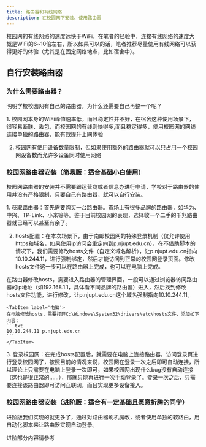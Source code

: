 ```yaml
---
title: 路由器和有线网络
description: 在校园网下安装、使用路由器
---
```




校园网的有线网络的速度远快于WiFi，在笔者的经验中，连接有线网络的速度大概是WiFi的6~10倍左右，所以如果可以的话，笔者推荐尽量使用有线网络可以获得更好的体验（尤其是在固定网络地点，比如宿舍中）。

## 自行安装路由器

### 为什么需要路由器？

明明学校校园网有自己的路由器，为什么还需要自己再整一个呢？

<Steps>
1. 校园网本身的WiFi峰值速率低，而且稳定性并不好，在宿舍这种使用场景下，很容易断联、丢包，而校园网的有线则快得多,而且稳定得多，使用校园网的网线连接单独的路由器，能有效提升上网体验

2. 校园网有使用设备数量限制，但如果使用额外的路由器就可以只占用一个校园网设备数而允许多设备同时使用网络
</Steps>

### 校园网路由器安装（简易版：适合基础小白使用）

校园网路由器的安装并不需要跟运营商或者信息办进行申请，学校对于路由器的使用并没有严格限制，只要自己有路由器，就可以自行安装。

<Steps>
1. 获取路由器：首先需要购买一台路由器。市场上有很多品牌的路由器，如华为、中兴、TP-Link、小米等等。鉴于目前校园网的表现，选择收一个二手的千兆路由器就已经可以甚至有余了。

2. hosts配置：在本次场景下，由于南邮校园网的特殊登录机制（仅允许使用https和域名，如果使用ip访问会重定向到p.njupt.edu.cn），在不借助脚本的情况下，我们需要修改hosts文件（自定义域名解析），让p.njupt.edu.cn指向10.10.244.11，进行强制绑定，然后才能访问到正常的校园网登录页面。修改hosts文件这一步可以在路由器上完成，也可以在电脑上完成。
</Steps>


<Tabs>
    <TabItem label="路由器">
    在路由器修改hosts，需要进入路由器的管理界面，一般可以通过浏览器访问路由器的ip地址（如192.168.1.1，具体看不同品牌的路由器）进入，然后找到修改hosts文件功能，进行修改，让p.njupt.edu.cn这个域名强制指向10.10.244.11。
    </TabItem>

    <TabItem label='电脑'>
    在电脑修改hosts，需要打开C:\Windows\System32\drivers\etc\hosts文件，添加如下内容：
    ```txt
    10.10.244.11 p.njupt.edu.cn
    ```
    </TabItem>
</Tabs>

<Steps>
3. 登录校园网：在完成hosts配置后，就需要在电脑上连接路由器，访问登录页进行登录校园网了，按照目前的情况来说，校园网在登录一次之后即可自动连接，所以理论上只需要在电脑上登录一次即可，如果校园网出现什么bug没有自动连接（这也是很正常的……），那就只能再进行一次手动登录了。登录一次之后，只需要连接该路由器即可访问互联网，而且实现更多设备接入。
</Steps>


### 校园网路由器安装（进阶版：适合有一定基础且愿意折腾的同学）

进阶版我们实现的就更多了，通过对路由器刷机魔改，或者使用单独的软路由，用自动化脚本来让路由器实现自动登录。

进阶部分内容请参考

<LinkCard title="校园网自动登录脚本" href="/life/network/autologin"></LinkCard>








